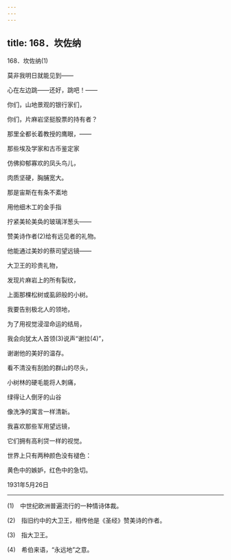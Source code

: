 ```yaml
---
---
---
```

title: 168．坎佐纳
---




168．坎佐纳(1)


莫非我明日就能见到——

心在左边跳——还好，跳吧！——

你们，山地景观的银行家们，

你们，片麻岩坚挺股票的持有者？

那里全都长着教授的鹰眼，——

那些埃及学家和古币鉴定家

仿佛抑郁寡欢的凤头鸟儿，

肉质坚硬，胸脯宽大。

那是宙斯在有条不紊地

用他细木工的金手指

拧紧美轮美奂的玻璃洋葱头——

赞美诗作者(2)给有远见者的礼物。

他能通过美妙的蔡司望远镜——

大卫王的珍贵礼物，

发现片麻岩上的所有裂纹，

上面那棵松树或虱卵般的小树。

我要告别极北人的领地，

为了用视觉浸湿命运的结局，

我会向犹太人首领(3)说声“谢拉(4)”，

谢谢他的美好的温存。

看不清没有刮脸的群山的尽头，

小树林的硬毛能将人刺痛，

绿得让人倒牙的山谷

像洗净的寓言一样清新。

我喜欢那些军用望远镜，

它们拥有高利贷一样的视觉。

世界上只有两种颜色没有褪色：

黄色中的嫉妒，红色中的急切。

1931年5月26日



* * *



(1)　中世纪欧洲普遍流行的一种情诗体裁。

(2)　指旧约中的大卫王，相传他是《圣经》赞美诗的作者。

(3)　指大卫王。

(4)　希伯来语，“永远地”之意。